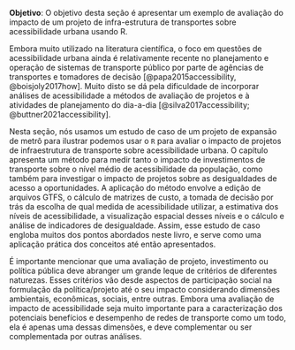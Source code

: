 **Objetivo**: O objetivo desta seção é apresentar um exemplo de avaliação do impacto de um projeto de infra-estrutura de transportes sobre acessibilidade urbana usando R.

Embora muito utilizado na literatura científica, o foco em questões de acessibilidade urbana ainda é relativamente recente no planejamento e operação de sistemas de transporte público por parte de agências de transportes e tomadores de decisão [@papa2015accessibility, @boisjoly2017how]. Muito disto se dá pela dificuldade de incorporar análises de acessibilidade a métodos de avaliação de projetos e à atividades de planejamento do dia-a-dia [@silva2017accessibility; @buttner2021accessibility]. 

Nesta seção, nós usamos um estudo de caso de um projeto de expansão de metrô para ilustrar podemos usar o `R` para avaliar o impacto de projetos de infraestrutura de transporte sobre acessibilidade urbana. O capítulo apresenta um método para medir tanto o impacto de investimentos de transporte sobre o nível médio de acessibilidade da população, como também para investigar o impacto de projetos sobre as desigualdades de acesso a oportunidades. A aplicação do método envolve a edição de arquivos GTFS, o cálculo de matrizes de custo, a tomada de decisão por trás da escolha de qual medida de acessibilidade utilizar, a estimativa dos níveis de acessibilidade, a visualização espacial desses níveis e o cálculo e análise de indicadores de desigualdade. Assim, esse estudo de caso engloba muitos dos pontos abordados neste livro, e serve como uma aplicação prática dos conceitos até então apresentados.

É importante mencionar que uma avaliação de projeto, investimento ou política pública deve abranger um grande leque de critérios de diferentes naturezas. Esses critérios vão desde aspectos de participação social na formulação da política/projeto até o seu impacto considerando dimensões ambientais, econômicas, sociais, entre outras. Embora uma avaliação de impacto de acessibilidade seja muito importante para a caracterização dos potenciais benefícios e desempenho de redes de transporte como um todo, ela é apenas uma dessas dimensões, e deve complementar ou ser complementada por outras análises.
